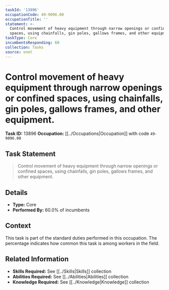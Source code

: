 ```yaml
---
taskId: '13896'
occupationCode: 49-9096.00
occupationTitle: ''
statement: >-
  Control movement of heavy equipment through narrow openings or confined
  spaces, using chainfalls, gin poles, gallows frames, and other equipment.
taskType: Core
incumbentsResponding: 60
collection: Tasks
source: onet
---
```

# Control movement of heavy equipment through narrow openings or confined spaces, using chainfalls, gin poles, gallows frames, and other equipment.

**Task ID:** 13896
**Occupation:** [[../Occupations|Occupation]] with code `49-9096.00`

## Task Statement

> Control movement of heavy equipment through narrow openings or confined spaces, using chainfalls, gin poles, gallows frames, and other equipment.

## Details

- **Type:** Core
- **Performed By:** 60.0% of incumbents

## Context

This task is part of the standard duties performed in this occupation. The percentage indicates how common this task is among workers in the field.

## Related Information

- **Skills Required:** See [[../Skills|Skills]] collection
- **Abilities Required:** See [[../Abilities|Abilities]] collection
- **Knowledge Required:** See [[../Knowledge|Knowledge]] collection
